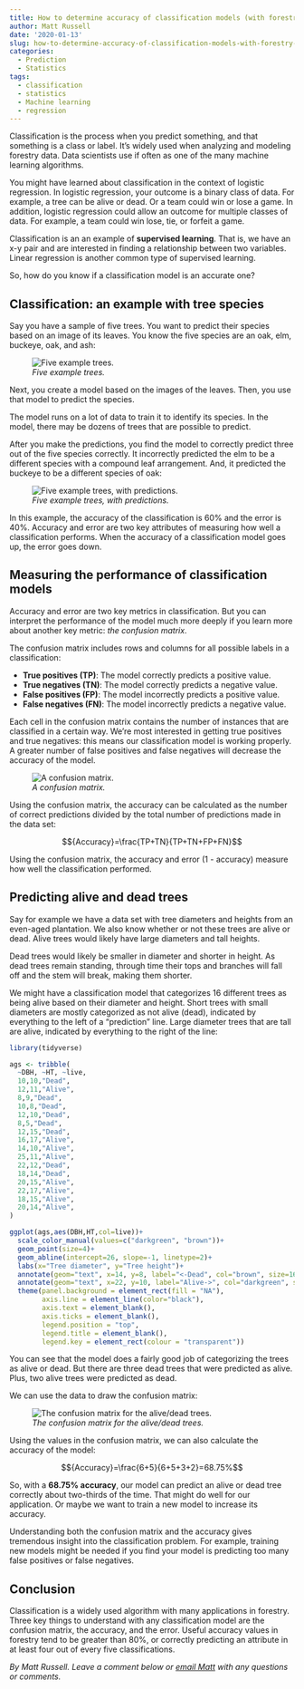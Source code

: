 ```yaml
---
title: How to determine accuracy of classification models (with forestry data)
author: Matt Russell
date: '2020-01-13'
slug: how-to-determine-accuracy-of-classification-models-with-forestry-data
categories:
  - Prediction
  - Statistics
tags:
  - classification
  - statistics
  - Machine learning
  - regression
---
```


Classification is the process when you predict something, and that something is a class or label. It's widely used when analyzing and modeling forestry data. Data scientists use if often as one of the many machine learning algorithms.

You might have learned about classification in the context of logistic regression. In logistic regression, your outcome is a binary class of data. For example, a tree can be alive or dead. Or a team could win or lose a game. In addition, logistic regression could allow an outcome for multiple classes of data. For example, a team could win lose, tie, or forfeit a game.

Classification is an an example of **supervised learning**. That is, we have an x-y pair and are interested in finding a relationship between two variables. Linear regression is another common type of supervised learning.

So, how do you know if a classification model is an accurate one?

## Classification: an example with tree species

Say you have a sample of five trees. You want to predict their species based on an image of its leaves. You know the five species are an oak, elm, buckeye, oak, and ash:  

![*Five example trees.*](observation.png)

Next, you create a model based on the images of the leaves. Then, you use that model to predict the species. 

The model runs on a lot of data to train it to identify its species. In the model, there may be dozens of trees that are possible to predict. 

After you make the predictions, you find the model to correctly predict three out of the five species correctly. It incorrectly predicted the elm to be a different species with a compound leaf arrangement. And, it predicted the buckeye to be a different species of oak:   

![*Five example trees, with predictions.*](prediction.png)

In this example, the accuracy of the classification is 60% and the error is 40%. Accuracy and error are two key attributes of measuring how well a classification performs. When the accuracy of a classification model goes up, the error goes down.

## Measuring the performance of classification models

Accuracy and error are two key metrics in classification. But you can interpret the performance of the model much more deeply if you learn more about another key metric: *the confusion matrix*.

The confusion matrix includes rows and columns for all possible labels in a classification:

* **True positives (TP)**: The model correctly predicts a positive value.
* **True negatives (TN)**: The model correctly predicts a negative value.
* **False positives (FP)**: The model incorrectly predicts a positive value.
* **False negatives (FN)**: The model incorrectly predicts a negative value.

Each cell in the confusion matrix contains the number of instances that are classified in a certain way. We’re most interested in getting true positives and true negatives: this means our classification model is working properly. A greater number of false positives and false negatives will decrease the accuracy of the model.

![*A confusion matrix.*](accuracy.png)

Using the confusion matrix, the accuracy can be calculated as the number of correct predictions divided by the total number of predictions made in the data set: 

$${Accuracy}=\frac{TP+TN}{TP+TN+FP+FN}$$ 

Using the confusion matrix, the accuracy and error (1 - accuracy) measure how well the classification performed.

## Predicting alive and dead trees

Say for example we have a data set with tree diameters and heights from an even-aged plantation. We also know whether or not these trees are alive or dead. Alive trees would likely have large diameters and tall heights. 

Dead trees would likely be smaller in diameter and shorter in height. As dead trees remain standing, through time their tops and branches will fall off and the stem will break, making them shorter.

We might have a classification model that categorizes 16 different trees as being alive based on their diameter and height. Short trees with small diameters are mostly categorized as not alive (dead), indicated by everything to the left of a "prediction" line. Large diameter trees that are tall are alive, indicated by everything to the right of the line: 


```r
library(tidyverse)
```

```r
ags <- tribble(
  ~DBH, ~HT, ~live,
  10,10,"Dead",
  12,11,"Alive",
  8,9,"Dead",
  10,8,"Dead",
  12,10,"Dead",
  8,5,"Dead",
  12,15,"Dead",
  16,17,"Alive",
  14,10,"Alive",
  25,11,"Alive",
  22,12,"Dead",
  18,14,"Dead",
  20,15,"Alive",
  22,17,"Alive",
  18,15,"Alive",
  20,14,"Alive",
)

ggplot(ags,aes(DBH,HT,col=live))+
  scale_color_manual(values=c("darkgreen", "brown"))+
  geom_point(size=4)+
  geom_abline(intercept=26, slope=-1, linetype=2)+
  labs(x="Tree diameter", y="Tree height")+
  annotate(geom="text", x=14, y=8, label="<-Dead", col="brown", size=16)+
  annotate(geom="text", x=22, y=10, label="Alive->", col="darkgreen", size=16)+
  theme(panel.background = element_rect(fill = "NA"),
        axis.line = element_line(color="black"),
        axis.text = element_blank(),
        axis.ticks = element_blank(),
        legend.position = "top",
        legend.title = element_blank(),
        legend.key = element_rect(colour = "transparent"))
```

You can see that the model does a fairly good job of categorizing the trees as alive or dead. But there are three dead trees that were predicted as alive. Plus, two alive trees were predicted as dead.

We can use the data to draw the confusion matrix:

![*The confusion matrix for the alive/dead trees.*](accuracy2.png)

Using the values in the confusion matrix, we can also calculate the accuracy of the model:

$${Accuracy}=\frac{6+5}{6+5+3+2}=68.75%$$ 

So, with a **68.75% accuracy**, our model can predict an alive or dead tree correctly about two-thirds of the time. That might do well for our application. Or maybe we want to train a new model to increase its accuracy.

Understanding both the confusion matrix and the accuracy gives tremendous insight into the classification problem. For example, training new models might be needed if you find your model is predicting too many false positives or false negatives. 
 
## Conclusion
Classification is a widely used algorithm with many applications in forestry. Three key things to understand with any classification model are the confusion matrix, the accuracy, and the error. Useful accuracy values in forestry tend to be greater than 80%, or correctly predicting an attribute in at least four out of every five classifications. 

*By Matt Russell. Leave a comment below or [email Matt](mailto:matt@arbor-analytics.com) with any questions or comments.*